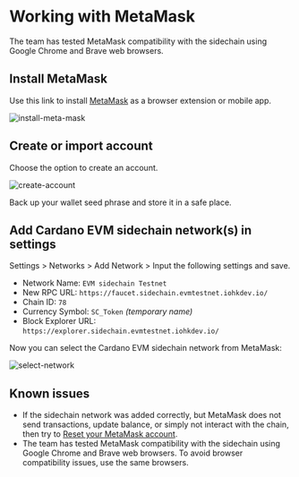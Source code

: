 # Working with MetaMask


The team has tested MetaMask compatibility with the sidechain using Google Chrome and Brave web browsers.

## Install MetaMask

Use this link to install [MetaMask](https://metamask.io/) as a browser extension or mobile app.

![install-meta-mask](https://user-images.githubusercontent.com/10556209/148433190-2aabc719-67fb-40f3-a459-0f5f0d81e169.png)

## Create or import account

Choose the option to create an account.

![create-account](https://docs.cardano.org/static/982017e44b8c53b562472ab69fa4395b/e3189/sc-metammask-create-account.png)

Back up your wallet seed phrase and store it in a safe place.

## Add Cardano EVM sidechain network(s) in settings

Settings > Networks > Add Network > Input the following settings and save.

*   Network Name: `EVM sidechain Testnet`
*   New RPC URL: `https://faucet.sidechain.evmtestnet.iohkdev.io/`
*   Chain ID: `78`
*   Currency Symbol: `SC_Token` *(temporary name)*
*   Block Explorer URL: `https://explorer.sidechain.evmtestnet.iohkdev.io/`

Now you can select the Cardano EVM sidechain network from MetaMask:

![select-network](https://docs.cardano.org/static/ad1e7a421d3729fbbea5d08d7c486758/2ece4/sc-metamask-select-testnet.png)

## Known issues

*   If the sidechain network was added correctly, but MetaMask does not send transactions, update balance, or simply not interact with the chain, then try to [Reset your MetaMask account](https://metamask.zendesk.com/hc/en-us/articles/360015488891-How-to-reset-an-account).
*   The team has tested MetaMask compatibility with the sidechain using Google Chrome and Brave web browsers. To avoid browser compatibility issues, use the same browsers.